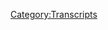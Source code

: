 {{DEFAULTSORT:
    #_TRANSCRIPT_0578:A Little Side Track
}}{{Transcript
    | title         = [[578: A Little Side Track]]
    | caption       = [https://knowledgefight.libsyn.com/578-a-little-side-track Listen to this episode on Libsyn]
    | episodeNumber = [[578: A Little Side Track|578]]
    | length        = 00:47:14
}}

{{MessageBox
    | header     = Warning: Bot Generated Content
    | text       = This transcript was automatically generated by transcription software and likely contains many mistakes and misattributions. Please check the audio for definitive quotes, attribution, and context.
    | image      = N3yvass4myg91.webp
    | imagewidth = 50px
    | id         = warning
}}

{{TranscriptBlock
    | name      = Unknown Speaker
    | timestamp = 00:00:00.000
    | text      = N-N-N-N-N-N-N-Knowledge Fight
}}

{{TranscriptBlock
    | name      = Unknown Speaker
    | timestamp = 00:00:12.960
    | text      = Dan and Jordan, I am sweating.
}}

{{TranscriptBlock
    | name      = Unknown Speaker
    | timestamp = 00:00:19.600
    | text      = Knowledgefight.com, it's time to pray.
}}

{{TranscriptBlock
    | name      = Unknown Speaker
    | timestamp = 00:00:21.399
    | text      = I have great respect for knowledgefight.
}}

{{TranscriptBlock
    | name      = Unknown Speaker
    | timestamp = 00:00:23.920
    | text      = Knowledgefight.
}}

{{TranscriptBlock
    | name      = Unknown Speaker
    | timestamp = 00:00:24.920
    | text      = I'm sick of them posing as if they're the good guys saying we are the bad guys.
}}

{{TranscriptBlock
    | name      = Unknown Speaker
    | timestamp = 00:00:29.359
    | text      = Knowledgefight.
}}

{{TranscriptBlock
    | name      = Unknown Speaker
    | timestamp = 00:00:30.359
    | text      = Dan and Jordan, Knowledgefight.
}}

{{TranscriptBlock
    | name      = Unknown Speaker
    | timestamp = 00:00:32.399
    | text      = Louder, Liver, Liver, I need money.
}}

{{TranscriptBlock
    | name      = Unknown Speaker
    | timestamp = 00:00:36.039
    | text      = Andy and Kansas, Andy and Kansas.
}}

{{TranscriptBlock
    | name      = Unknown Speaker
    | timestamp = 00:00:41.840
    | text      = Stop it!
}}

{{TranscriptBlock
    | name      = Unknown Speaker
    | timestamp = 00:00:43.320
    | text      = Andy and Kansas, Andy and Kansas, Andy and t-
}}

{{TranscriptBlock
    | name      = Unknown Speaker
    | timestamp = 00:00:46.039
    | text      = It's time to pray.
}}

{{TranscriptBlock
    | name      = Unknown Speaker
    | timestamp = 00:00:47.159
    | text      = Andy and Kansas, you're on the air, thanks for holding us.
}}

{{TranscriptBlock
    | name      = Unknown Speaker
    | timestamp = 00:00:49.960
    | text      = Hello Alex, I'm a fifth-party fan, I'm a huge fan.
}}

{{TranscriptBlock
    | name      = Unknown Speaker
    | timestamp = 00:00:54.320
    | text      = I love your room.
}}

{{TranscriptBlock
    | name      = Unknown Speaker
    | timestamp = 00:00:55.719
    | text      = Knowledgefight.
}}

{{TranscriptBlock
    | name      = Unknown Speaker
    | timestamp = 00:00:56.719
    | text      = N-N-N-N-Knowledgefight.com.
}}

{{TranscriptBlock
    | name      = Unknown Speaker
    | timestamp = 00:00:57.719
    | text      = I love you.
}}

{{TranscriptBlock
    | name      = Unknown Speaker
    | timestamp = 00:00:58.759
    | text      = Hey everybody welcome back knowledge right? I'm damn
}}

{{TranscriptBlock
    | name      = Unknown Speaker
    | timestamp = 00:01:01.159
    | text      = I'm sure a couple dudes like sit around drink novelty beverages and talk a little oop talk about Celine's altar and also
}}

{{TranscriptBlock
    | name      = Unknown Speaker
    | timestamp = 00:01:08.040
    | text      = Thrown off I know these during I know I saw it. I saw it. It was all my fault. Yeah
}}

{{TranscriptBlock
    | name      = Unknown Speaker
    | timestamp = 00:01:12.760
    | text      = I was there in the beginning. I was like this is a one-of-a-kind
}}

{{TranscriptBlock
    | name      = Unknown Speaker
    | timestamp = 00:01:15.159
    | text      = song it's
}}

{{TranscriptBlock
    | name      = Unknown Speaker
    | timestamp = 00:01:18.799
    | text      = Yeah, that's that's gonna be a remix throughout the show I imagined and as you recall I love a chew
}}

{{TranscriptBlock
    | name      = Unknown Speaker
    | timestamp = 00:01:24.159
    | text      = But don't don't do it again don't find that magic one more time
}}

{{TranscriptBlock
    | name      = Unknown Speaker
    | timestamp = 00:01:27.920
    | text      = That's not happening always go back to that well
}}

{{TranscriptBlock
    | name      = Unknown Speaker
    | timestamp = 00:01:30.640
    | text      = Well, Dan. I have a quick question sure
}}

{{TranscriptBlock
    | name      = Unknown Speaker
    | timestamp = 00:01:33.359
    | text      = What's your bright spot today? My bright spot today is an email that I got
}}

{{TranscriptBlock
    | name      = Unknown Speaker
    | timestamp = 00:01:37.719
    | text      = from the
}}

{{TranscriptBlock
    | name      = Unknown Speaker
    | timestamp = 00:01:39.620
    | text      = Wwef gifts not the wrestling the world wildlife right right it turns out listener
}}

{{TranscriptBlock
    | name      = Unknown Speaker
    | timestamp = 00:01:45.739
    | text      = Saws, maybe sues sues saws so Z okay
}}

{{TranscriptBlock
    | name      = Unknown Speaker
    | timestamp = 00:01:50.420
    | text      = Suzy in honor of the the altar of Celine
}}

{{TranscriptBlock
    | name      = Unknown Speaker
    | timestamp = 00:01:54.599
    | text      = And inspired by the elephant that was adopted. Yes. Yes. Celine's child elephant
}}

{{TranscriptBlock
    | name      = Unknown Speaker
    | timestamp = 00:02:01.879
    | text      = has gotten
}}

{{TranscriptBlock
    | name      = Unknown Speaker
    | timestamp = 00:02:03.319
    | text      = an adopted quokka
}}

{{TranscriptBlock
    | name      = Unknown Speaker
    | timestamp = 00:02:08.120
    | text      = I'm liking this. Yes more birthdays now we do
}}

{{TranscriptBlock
    | name      = Unknown Speaker
    | timestamp = 00:02:13.080
    | text      = Animals that we have somehow inexplicably adopted
}}

{{TranscriptBlock
    | name      = Unknown Speaker
    | timestamp = 00:02:16.840
    | text      = Into the cult of Celine so saws sent a message. I feel like the elephant needed a sibling. It's pronounced quokka by the way
}}

{{TranscriptBlock
    | name      = Unknown Speaker
    | timestamp = 00:02:23.159
    | text      = That's okay. Thank you. Thank you so much. That's so sweet. That's so cool
}}

{{TranscriptBlock
    | name      = Unknown Speaker
    | timestamp = 00:02:26.199
    | text      = I really appreciate it and Celine is happy to have an expanding family. Yeah, absolutely
}}

{{TranscriptBlock
    | name      = Unknown Speaker
    | timestamp = 00:02:31.039
    | text      = I think that's uh, that's just exciting and really cool. Yeah, it's really cool. What's your bright spot?
}}

{{TranscriptBlock
    | name      = Unknown Speaker
    | timestamp = 00:02:35.879
    | text      = My bright spot is Vince Staples has a new album out there. Yeah
}}

{{TranscriptBlock
    | name      = Unknown Speaker
    | timestamp = 00:02:40.800
    | text      = Spectacular that's what I've heard really really good
}}

{{TranscriptBlock
    | name      = Unknown Speaker
    | timestamp = 00:02:43.800
    | text      = He's on a streak of like four straight albums that have been
}}

{{TranscriptBlock
    | name      = Unknown Speaker
    | timestamp = 00:02:47.960
    | text      = Spectacular like you can go back to Big Fish Theory and that's still fucking great
}}

{{TranscriptBlock
    | name      = Unknown Speaker
    | timestamp = 00:02:51.479
    | text      = So it's uh, it's really really good. Nice. Really good
}}

{{TranscriptBlock
    | name      = Unknown Speaker
    | timestamp = 00:02:55.360
    | text      = I like to check it out because this is the at least second time someone has recommended it. Okay good recently
}}

{{TranscriptBlock
    | name      = Unknown Speaker
    | timestamp = 00:03:00.719
    | text      = So, you know, that's kind of where it's gonna be like, alright fine. Hey, I apparently need to be conversant in this
}}

{{TranscriptBlock
    | name      = Unknown Speaker
    | timestamp = 00:03:06.500
    | text      = You need a Jordan and a plus one at yes, you can't just have a me
}}

{{TranscriptBlock
    | name      = Unknown Speaker
    | timestamp = 00:03:10.319
    | text      = Yeah, I got you
}}

{{TranscriptBlock
    | name      = Unknown Speaker
    | timestamp = 00:03:11.520
    | text      = So Jordan today we have an episode to go over and I'm gonna give a little bit of a warning up top
}}

{{TranscriptBlock
    | name      = Unknown Speaker
    | timestamp = 00:03:16.860
    | text      = I guess I already told you this recording just because you need to emotionally prepare
}}

{{TranscriptBlock
    | name      = Unknown Speaker
    | timestamp = 00:03:22.879
    | text      = This is going to be an episode that is about a video that Nick Fuentes posted on
}}

{{TranscriptBlock
    | name      = Unknown Speaker
    | timestamp = 00:03:27.919
    | text      = Alex's website band video. Yes
}}

{{TranscriptBlock
    | name      = Unknown Speaker
    | timestamp = 00:03:29.879
    | text      = I totally understand that there are some people who hate the sound of his voice and can't handle it and I fully respect
}}

{{TranscriptBlock
    | name      = Unknown Speaker
    | timestamp = 00:03:36.280
    | text      = That if you are that sort of prison, I promise we're not gonna become a Nick Fuentes podcast. Nope
}}

{{TranscriptBlock
    | name      = Unknown Speaker
    | timestamp = 00:03:41.800
    | text      = But if you would like to skip this we will be doing an episode on Wednesday
}}

{{TranscriptBlock
    | name      = Unknown Speaker
    | timestamp = 00:03:47.439
    | text      = Yeah of normal content, but I felt like there was something here that merited talking about
}}

{{TranscriptBlock
    | name      = Unknown Speaker
    | timestamp = 00:03:52.680
    | text      = Okay
}}

{{TranscriptBlock
    | name      = Unknown Speaker
    | timestamp = 00:03:53.000
    | text      = And so I wanted to to play this and have a conversation about it and I apologize in advance
}}

{{TranscriptBlock
    | name      = Unknown Speaker
    | timestamp = 00:04:00.080
    | text      = Hey, if you don't want to listen to Nick Fuentes voice, you are not alone. No, we are doing this professionally
}}

{{TranscriptBlock
    | name      = Unknown Speaker
    | timestamp = 00:04:07.120
    | text      = So before we get to that a bit of a pretty unpleasant business
}}

{{TranscriptBlock
    | name      = Unknown Speaker
    | timestamp = 00:04:12.719
    | text      = Let's take a little moment to say thank you to some new wongs. That's a great idea
}}

{{TranscriptBlock
    | name      = Unknown Speaker
    | timestamp = 00:04:16.439
    | text      = So first Jordan's laugh is wholesome and I have a lazy eye too, but I'm a hot chick. Thank you so much
}}

{{TranscriptBlock
    | name      = Unknown Speaker
    | timestamp = 00:04:21.579
    | text      = You're now policy work
}}

{{TranscriptBlock
    | name      = Unknown Speaker
    | timestamp = 00:04:23.199
    | text      = I'm a policy wonk
}}

{{TranscriptBlock
    | name      = Unknown Speaker
    | timestamp = 00:04:25.279
    | text      = Thank you very much. I appreciate that. I appreciate that one. That was good next one for Colin never will thank you so much
}}

{{TranscriptBlock
    | name      = Unknown Speaker
    | timestamp = 00:04:32.120
    | text      = You're now policy walk. I'm a policy wonk. Thank you very much next Harry from Virginia
}}

{{TranscriptBlock
    | name      = Unknown Speaker
    | timestamp = 00:04:36.920
    | text      = Thank you so much. You're now a policy wonk. I'm a policy wonk. Thanks Harry from Virginia
}}

{{TranscriptBlock
    | name      = Unknown Speaker
    | timestamp = 00:04:40.920
    | text      = Thank you and a happy anniversary to Uzi and Nathan rhymes with Satan and also a big what's up to big a and Eugene
}}

{{TranscriptBlock
    | name      = Unknown Speaker
    | timestamp = 00:04:48.040
    | text      = You're now policy wonk. I'm a policy. Thank you very much to all of that
}}

{{TranscriptBlock
    | name      = Unknown Speaker
    | timestamp = 00:04:52.240
    | text      = Thanks, and finally this this one was I wasn't sure
}}

{{TranscriptBlock
    | name      = Unknown Speaker
    | timestamp = 00:04:56.959
    | text      = This is another person who thought I couldn't pronounce their name
}}

{{TranscriptBlock
    | name      = Unknown Speaker
    | timestamp = 00:05:00.240
    | text      = And so I'll spell out the first name. Okay, VA y la okay, Vela
}}

{{TranscriptBlock
    | name      = Unknown Speaker
    | timestamp = 00:05:06.100
    | text      = I I mean Vela Vela I could go I can't be Vela because it's too obvious
}}

{{TranscriptBlock
    | name      = Unknown Speaker
    | timestamp = 00:05:11.660
    | text      = Well, if it's Vela and she says you can't pronounce her his purse their name then Vela
}}

{{TranscriptBlock
    | name      = Unknown Speaker
    | timestamp = 00:05:19.100
    | text      = Yeah
}}

{{TranscriptBlock
    | name      = Unknown Speaker
    | timestamp = 00:05:21.259
    | text      = Viola you're now policy. I'm a policy wonk. Oh
}}

{{TranscriptBlock
    | name      = Unknown Speaker
    | timestamp = 00:05:25.139
    | text      = Okay. Thank you very much. Thank you. So Jordan today this episode
}}

{{TranscriptBlock
    | name      = Unknown Speaker
    | timestamp = 00:05:28.500
    | text      = I was a little bit uninspired by some of the stuff that was going on on Alex's
}}

{{TranscriptBlock
    | name      = Unknown Speaker
    | timestamp = 00:05:33.019
    | text      = World and so she was poking around the website and on Nick Fuentes his page
}}

{{TranscriptBlock
    | name      = Unknown Speaker
    | timestamp = 00:05:38.220
    | text      = he had posted a new video and the title of this video is
}}

{{TranscriptBlock
    | name      = Unknown Speaker
    | timestamp = 00:05:42.620
    | text      = Nick Fuentes on why we must preserve America's majority white demographics
}}

{{TranscriptBlock
    | name      = Unknown Speaker
    | timestamp = 00:05:48.779
    | text      = well is
}}

{{TranscriptBlock
    | name      = Unknown Speaker
    | timestamp = 00:05:50.939
    | text      = Extreme that title is racist
}}

{{TranscriptBlock
    | name      = Unknown Speaker
    | timestamp = 00:05:54.740
    | text      = So if your titles racist, I imagine the thesis is far worse. It's a shocking blunt
}}

{{TranscriptBlock
    | name      = Unknown Speaker
    | timestamp = 00:06:01.300
    | text      = a
}}

{{TranscriptBlock
    | name      = Unknown Speaker
    | timestamp = 00:06:02.579
    | text      = Racist clickbait some might say some might say and I found this to be bizarre
}}

{{TranscriptBlock
    | name      = Unknown Speaker
    | timestamp = 00:06:09.100
    | text      = I think that one of the things that I find the most interesting
}}

{{TranscriptBlock
    | name      = Unknown Speaker
    | timestamp = 00:06:12.740
    | text      = When I look at info war stuff and one of the things that keeps me a little bit engaged is when things change
}}

{{TranscriptBlock
    | name      = Unknown Speaker
    | timestamp = 00:06:20.100
    | text      = I've always been kind of interested in how things can change because on some level they shouldn't
}}

{{TranscriptBlock
    | name      = Unknown Speaker
    | timestamp = 00:06:26.579
    | text      = It yours shouldn't change. Sure. It should never fighting the devil say and it's been a decades-long
}}

{{TranscriptBlock
    | name      = Unknown Speaker
    | timestamp = 00:06:34.379
    | text      = Conspiracy among all these people that Alex understands fully right things shouldn't change that much. No, it's it's all part of the plan
}}

{{TranscriptBlock
    | name      = Unknown Speaker
    | timestamp = 00:06:41.060
    | text      = So when we jump from Trump is a con man who's mobbed up and all this, too
}}

{{TranscriptBlock
    | name      = Unknown Speaker
    | timestamp = 00:06:45.500
    | text      = He's the greatest person in the world. He's gonna save the country, right?
}}

{{TranscriptBlock
    | name      = Unknown Speaker
    | timestamp = 00:06:48.339
    | text      = That's interesting to me that that sort of shift always is something that that sticks out and I
}}

{{TranscriptBlock
    | name      = Unknown Speaker
    | timestamp = 00:06:54.660
    | text      = Kind of feel like we might be
}}

{{TranscriptBlock
    | name      = Unknown Speaker
    | timestamp = 00:06:57.779
    | text      = Kind of in the middle of a change of the next the next big
}}

{{TranscriptBlock
    | name      = Unknown Speaker
    | timestamp = 00:07:02.019
    | text      = I'm a little bit worried because of a title for a video like that Wow
}}

{{TranscriptBlock
    | name      = Unknown Speaker
    | timestamp = 00:07:07.660
    | text      = I mean because there's just no way to
}}

{{TranscriptBlock
    | name      = Unknown Speaker
    | timestamp = 00:07:10.860
    | text      = Interpret it as an anything other than white people should be in charge because they're better
}}

{{TranscriptBlock
    | name      = Unknown Speaker
    | timestamp = 00:07:15.699
    | text      = They're better in charge than other non white people that might be part of what his argument
}}

{{TranscriptBlock
    | name      = Unknown Speaker
    | timestamp = 00:07:21.699
    | text      = The only argument you can make which is already silly and racist
}}

{{TranscriptBlock
    | name      = Unknown Speaker
    | timestamp = 00:07:25.139
    | text      = So we we're gonna go over this 10-minute video that Nick posted and it's a it's a clip out of his speech
}}

{{TranscriptBlock
    | name      = Unknown Speaker
    | timestamp = 00:07:32.459
    | text      = That he gave at his political action committee or conference or whatever
}}

{{TranscriptBlock
    | name      = Unknown Speaker
    | timestamp = 00:07:36.620
    | text      = And I believe the title of it or at least something that's on the the the logo is America
}}

{{TranscriptBlock
    | name      = Unknown Speaker
    | timestamp = 00:07:42.420
    | text      = Uncancelled well part of the reason is because you know
}}

{{TranscriptBlock
    | name      = Unknown Speaker
    | timestamp = 00:07:45.720
    | text      = That's sort of the theme of CPAC sure and it's sort of throwing it in their face that he's not allowed. It's
}}

{{TranscriptBlock
    | name      = Unknown Speaker
    | timestamp = 00:07:50.540
    | text      = Sure canceled everywhere. Right, right
}}

{{TranscriptBlock
    | name      = Unknown Speaker
    | timestamp = 00:07:52.939
    | text      = all right, and I think that that framing is also going to be a bit of an issue for Alex, but
}}

{{TranscriptBlock
    | name      = Unknown Speaker
    | timestamp = 00:08:00.060
    | text      = Hope boy, here we go. Oh boy. All right. Let's go to the white nationalist happy hour as everybody is getting ready to sit down
}}

{{TranscriptBlock
    | name      = Unknown Speaker
    | timestamp = 00:08:09.139
    | text      = Now they also say that I'm a white nationalist. Have you heard that one? That's a tough one. I stridently denied that one
}}

{{TranscriptBlock
    | name      = Unknown Speaker
    | timestamp = 00:08:15.939
    | text      = That one's been tough because they call you white nationalist they can ban you from everything
}}

{{TranscriptBlock
    | name      = Unknown Speaker
    | timestamp = 00:08:22.019
    | text      = That's right
}}

{{TranscriptBlock
    | name      = Unknown Speaker
    | timestamp = 00:08:24.019
    | text      = Look at you. We have a lot of them. We have a lot of them. We have another one over there. We've got one over there. That's right. I think I saw one over there. That's right. Thank you for being here.
}}

{{TranscriptBlock
    | name      = Unknown Speaker
    | timestamp = 00:08:54.940
    | text      = Run
}}

{{TranscriptBlock
    | name      = Unknown Speaker
    | timestamp = 00:09:01.100
    | text      = You can see kind of knows how to work a racist room a little bit
}}

{{TranscriptBlock
    | name      = Unknown Speaker
    | timestamp = 00:09:09.659
    | text      = Yeah, that was a little bit of a
}}

{{TranscriptBlock
    | name      = Unknown Speaker
    | timestamp = 00:09:12.379
    | text      = moment, but
}}

{{TranscriptBlock
    | name      = Unknown Speaker
    | timestamp = 00:09:14.019
    | text      = One of the things that I want to make clear is that like I could have probably found this entire speech and we could have gone
}}

{{TranscriptBlock
    | name      = Unknown Speaker
    | timestamp = 00:09:19.940
    | text      = Over it sure, but I don't think that that's really why I'm talking about this. Okay, I'm talking about this because it's on Alex's site
}}

{{TranscriptBlock
    | name      = Unknown Speaker
    | timestamp = 00:09:26.740
    | text      = Right, we you know, like we aren't a strictly info wars
}}

{{TranscriptBlock
    | name      = Unknown Speaker
    | timestamp = 00:09:31.340
    | text      = Podcast show like we've talked about project Camelot Jeff Baker
}}

{{TranscriptBlock
    | name      = Unknown Speaker
    | timestamp = 00:09:34.580
    | text      = There's other things Nick Fuentes in and of himself is not somebody that I necessarily want to fully
}}

{{TranscriptBlock
    | name      = Unknown Speaker
    | timestamp = 00:09:41.539
    | text      = Devote too much time to yeah. However, he has entered Alex's fear in a way that
}}

{{TranscriptBlock
    | name      = Unknown Speaker
    | timestamp = 00:09:47.539
    | text      = It becomes very relevant true to what we're talking about
}}

{{TranscriptBlock
    | name      = Unknown Speaker
    | timestamp = 00:09:50.740
    | text      = Yeah, and so there's probably far more horrible things throughout this entire speech
}}

{{TranscriptBlock
    | name      = Unknown Speaker
    | timestamp = 00:09:55.299
    | text      = Yeah, but this is what is posted and tacitly approved right by Alex Jones and info wars, right?
}}

{{TranscriptBlock
    | name      = Unknown Speaker
    | timestamp = 00:10:01.740
    | text      = It provides a context for Alex that cannot also, you know
}}

{{TranscriptBlock
    | name      = Unknown Speaker
    | timestamp = 00:10:05.379
    | text      = Like Alex can know cannot go anywhere cannot go on Joe Rogan and be like, I don't know why they call me a white nationalist
}}

{{TranscriptBlock
    | name      = Unknown Speaker
    | timestamp = 00:10:12.220
    | text      = This is why this is on your site in
}}

{{TranscriptBlock
    | name      = Unknown Speaker
    | timestamp = 00:10:14.500
    | text      = Incontrovertible you are a white nationalist it
}}

{{TranscriptBlock
    | name      = Unknown Speaker
    | timestamp = 00:10:17.740
    | text      = Yeah, it's it's well, maybe not because Nick has an interesting definition. Okay, here we go
}}

{{TranscriptBlock
    | name      = Unknown Speaker
    | timestamp = 00:10:23.100
    | text      = The reason they call me a white nationalist is quite simple because I am against the transformation of America's
}}

{{TranscriptBlock
    | name      = Unknown Speaker
    | timestamp = 00:10:30.740
    | text      = Demographics, that's the key word is demographics. I want a white nation
}}

{{TranscriptBlock
    | name      = Unknown Speaker
    | timestamp = 00:10:35.620
    | text      = Well, they say it's somebody that believes in a white ethnic state that it's all white people in America
}}

{{TranscriptBlock
    | name      = Unknown Speaker
    | timestamp = 00:10:40.940
    | text      = And no non-white people which is nothing that I have ever supported. I've never said anything like that
}}

{{TranscriptBlock
    | name      = Unknown Speaker
    | timestamp = 00:10:47.299
    | text      = You know, we're just because that's not really how the world works. You know, we have a largely multiracial country
}}

{{TranscriptBlock
    | name      = Unknown Speaker
    | timestamp = 00:10:53.700
    | text      = These trends are virtually unstoppable
}}

{{TranscriptBlock
    | name      = Unknown Speaker
    | timestamp = 00:10:55.899
    | text      = And so as a practical matter we as a nation are gonna have to figure out how to navigate the turbulent waters ahead
}}

{{TranscriptBlock
    | name      = Unknown Speaker
    | timestamp = 00:11:03.700
    | text      = Living in a very big and diverse empire. I wish it wasn't that way, but that's the way that it is
}}

{{TranscriptBlock
    | name      = Unknown Speaker
    | timestamp = 00:11:08.940
    | text      = So the first important point I want to note here is that Nick is very clearly saying that he wishes the United States wasn't a
}}

{{TranscriptBlock
    | name      = Unknown Speaker
    | timestamp = 00:11:14.639
    | text      = Diverse country, but he doesn't advocate for a whites only country because it's an impractical goal exactly
}}

{{TranscriptBlock
    | name      = Unknown Speaker
    | timestamp = 00:11:19.940
    | text      = It's a logistics issue not an ideological one. Listen, you can't shoot for the stars every time man
}}

{{TranscriptBlock
    | name      = Unknown Speaker
    | timestamp = 00:11:25.179
    | text      = You know if it weren't an impractical thing to pursue it stands to reason that based on his preferences
}}

{{TranscriptBlock
    | name      = Unknown Speaker
    | timestamp = 00:11:29.840
    | text      = Nick would want to eliminate that diversity that he doesn't seem to enjoy in our society
}}

{{TranscriptBlock
    | name      = Unknown Speaker
    | timestamp = 00:11:34.559
    | text      = The other important thing to note here is that Nick is creating a false definition of white nationalism in order to pretend that the label
}}

{{TranscriptBlock
    | name      = Unknown Speaker
    | timestamp = 00:11:40.639
    | text      = Doesn't fit him one doesn't need to advocate for a country with no non-white people in it to advocate for white nationalism
}}

{{TranscriptBlock
    | name      = Unknown Speaker
    | timestamp = 00:11:46.879
    | text      = There are some among Nick's crowd who probably do wish to see a whites only country
}}

{{TranscriptBlock
    | name      = Unknown Speaker
    | timestamp = 00:11:50.799
    | text      = But the definition of white nationalism is a bit broader than that
}}

{{TranscriptBlock
    | name      = Unknown Speaker
    | timestamp = 00:11:53.799
    | text      = one of the trademark beliefs is that defines a person's belief as being white nationalist is the belief that white people need to retain an
}}

{{TranscriptBlock
    | name      = Unknown Speaker
    | timestamp = 00:12:00.679
    | text      = Absolute grip on power in this country particularly by retaining a firm majority in terms of population
}}

{{TranscriptBlock
    | name      = Unknown Speaker
    | timestamp = 00:12:07.279
    | text      = Nick's created a false version of the definition in order to avoid the baggage that's associated with it and pretend that everyone's calling him
}}

{{TranscriptBlock
    | name      = Unknown Speaker
    | timestamp = 00:12:13.139
    | text      = Names that don't apply but this is really just an elementary rhetorical trick. Yeah, it's it's nonsense
}}

{{TranscriptBlock
    | name      = Unknown Speaker
    | timestamp = 00:12:19.120
    | text      = Yeah
}}

{{TranscriptBlock
    | name      = Unknown Speaker
    | timestamp = 00:12:19.559
    | text      = well
}}

{{TranscriptBlock
    | name      = Unknown Speaker
    | timestamp = 00:12:19.919
    | text      = I mean the thing that is undercutting everything he's saying is the idea that we need to stop these trends and then saying they're
}}

{{TranscriptBlock
    | name      = Unknown Speaker
    | timestamp = 00:12:26.480
    | text      = virtually unstoppable
}}

{{TranscriptBlock
    | name      = Unknown Speaker
    | timestamp = 00:12:27.879
    | text      = Which okay, so if the birth rate and such are virtually unstoppable
}}

{{TranscriptBlock
    | name      = Unknown Speaker
    | timestamp = 00:12:33.000
    | text      = How do you expect to change the trends and it would obviously be getting rid of people by deportation or whatever?
}}

{{TranscriptBlock
    | name      = Unknown Speaker
    | timestamp = 00:12:41.120
    | text      = You know obviously violence for them is on the table, but you know, it's inherently violent exactly
}}

{{TranscriptBlock
    | name      = Unknown Speaker
    | timestamp = 00:12:45.679
    | text      = It's inherently violent as a as something to advocate for because like what if you know people don't want to leave
}}

{{TranscriptBlock
    | name      = Unknown Speaker
    | timestamp = 00:12:51.919
    | text      = Oh, well, I mean, this is a majority white country. I don't understand why they wouldn't want to leave Dan
}}

{{TranscriptBlock
    | name      = Unknown Speaker
    | timestamp = 00:12:58.039
    | text      = I hate these people. Yep. Yep. So Nick gets into a little bit of a history lesson. That is not fully cooked
}}

{{TranscriptBlock
    | name      = Unknown Speaker
    | timestamp = 00:13:04.559
    | text      = We as a nation are gonna have to figure out how to navigate the turbulent waters ahead living in a very big and diverse empire
}}

{{TranscriptBlock
    | name      = Unknown Speaker
    | timestamp = 00:13:11.960
    | text      = I wish it wasn't that way, but that's the way that it is
}}

{{TranscriptBlock
    | name      = Unknown Speaker
    | timestamp = 00:13:14.759
    | text      = So I've never advocated for anything like cleansing or genocide or things like that
}}

{{TranscriptBlock
    | name      = Unknown Speaker
    | timestamp = 00:13:18.879
    | text      = But yet they call me that they call me that because I'm opposed to the transformation of the country demographically and if you don't know
}}

{{TranscriptBlock
    | name      = Unknown Speaker
    | timestamp = 00:13:26.840
    | text      = America is going to be a majority
}}

{{TranscriptBlock
    | name      = Unknown Speaker
    | timestamp = 00:13:29.080
    | text      = minority country within our lifetimes
}}

{{TranscriptBlock
    | name      = Unknown Speaker
    | timestamp = 00:13:31.759
    | text      = probably within 20 to 25 years
}}

{{TranscriptBlock
    | name      = Unknown Speaker
    | timestamp = 00:13:34.840
    | text      = And what that means is that the white population will be less than 50% of the population
}}

{{TranscriptBlock
    | name      = Unknown Speaker
    | timestamp = 00:13:40.600
    | text      = Which is pretty incredible when you think about it and not incredible in a good way
}}

{{TranscriptBlock
    | name      = Unknown Speaker
    | timestamp = 00:13:44.559
    | text      = And what the way that this is such a traumatic massive transformation in such a short period of time
}}

{{TranscriptBlock
    | name      = Unknown Speaker
    | timestamp = 00:13:51.320
    | text      = It was just recently I think as a 1970s when the demographics of America was
}}

{{TranscriptBlock
    | name      = Unknown Speaker
    | timestamp = 00:13:57.039
    | text      = 90% white and 10% non-white and that's how it was since the beginning not of the country but of the colonies
}}

{{TranscriptBlock
    | name      = Unknown Speaker
    | timestamp = 00:14:04.600
    | text      = it's been roughly like that since the 17th century since the
}}

{{TranscriptBlock
    | name      = Unknown Speaker
    | timestamp = 00:14:08.759
    | text      = 1600s and in the order of just under half of a century half of the population is being replaced
}}

{{TranscriptBlock
    | name      = Unknown Speaker
    | timestamp = 00:14:17.240
    | text      = By non-white immigrants and their children Wow
}}

{{TranscriptBlock
    | name      = Unknown Speaker
    | timestamp = 00:14:21.039
    | text      = So in fairness the US population was 205 million in 1970 as opposed to over 320 million
}}

{{TranscriptBlock
    | name      = Unknown Speaker
    | timestamp = 00:14:27.279
    | text      = Yeah, a little bit different also, you know based on US census data. It feels like it's exaggerating a little bit
}}

{{TranscriptBlock
    | name      = Unknown Speaker
    | timestamp = 00:14:33.879
    | text      = You know if you go back to 1970 the census shows that the country was
}}

{{TranscriptBlock
    | name      = Unknown Speaker
    | timestamp = 00:14:38.919
    | text      = 87.5% white compared to in 2010 that sense is seventy two point four percent white
}}

{{TranscriptBlock
    | name      = Unknown Speaker
    | timestamp = 00:14:43.600
    | text      = Okay
}}

{{TranscriptBlock
    | name      = Unknown Speaker
    | timestamp = 00:14:44.559
    | text      = Additionally, I don't think it's super helpful to go back to some of that like old census data from like let's say
}}

{{TranscriptBlock
    | name      = Unknown Speaker
    | timestamp = 00:14:50.840
    | text      = I don't know prior to 1900 if he's saying it goes back to the colony days, you know
}}

{{TranscriptBlock
    | name      = Unknown Speaker
    | timestamp = 00:14:56.000
    | text      = The terminology and classification that was used to describe race is very different
}}

{{TranscriptBlock
    | name      = Unknown Speaker
    | timestamp = 00:15:00.460
    | text      = Then yeah, then it is today. Like for instance if you go back through some of the ways people are cataloged are slurs
}}

{{TranscriptBlock
    | name      = Unknown Speaker
    | timestamp = 00:15:11.100
    | text      = It's weird it's outrageous it's weird
}}

{{TranscriptBlock
    | name      = Unknown Speaker
    | timestamp = 00:15:13.340
    | text      = Also, Nick should be a little more careful because if you go back too far
}}

{{TranscriptBlock
    | name      = Unknown Speaker
    | timestamp = 00:15:16.580
    | text      = You might find numbers that constitute a problem for the argument
}}

{{TranscriptBlock
    | name      = Unknown Speaker
    | timestamp = 00:15:19.899
    | text      = For example, if you look at the 1790 census slaves made up 43 percent of the population of South Carolina
}}

{{TranscriptBlock
    | name      = Unknown Speaker
    | timestamp = 00:15:26.100
    | text      = South Carolina and almost 40 percent of the population of Virginia. Yeah, I was gonna say so like I don't know what he's
}}

{{TranscriptBlock
    | name      = Unknown Speaker
    | timestamp = 00:15:31.700
    | text      = I don't know what he's talking about. I I mean, I mean I do but yeah. Yeah
}}

{{TranscriptBlock
    | name      = Unknown Speaker
    | timestamp = 00:15:35.679
    | text      = I I suppose the very simple argument against that of course is
}}

{{TranscriptBlock
    | name      = Unknown Speaker
    | timestamp = 00:15:40.980
    | text      = You know the country that we the land was here before even the 17th century boy. That's interesting
}}

{{TranscriptBlock
    | name      = Unknown Speaker
    | timestamp = 00:15:48.059
    | text      = It was there was there before that and there were people quite a drastic demographic. There were people who were against that demographic shift
}}

{{TranscriptBlock
    | name      = Unknown Speaker
    | timestamp = 00:15:54.440
    | text      = I understand completely so
}}

{{TranscriptBlock
    | name      = Unknown Speaker
    | timestamp = 00:15:57.379
    | text      = Yeah, maybe he should shut the fuck up. Yeah, probably
}}

{{TranscriptBlock
    | name      = Unknown Speaker
    | timestamp = 00:16:00.220
    | text      = Yeah
}}

{{TranscriptBlock
    | name      = Unknown Speaker
    | timestamp = 00:16:00.820
    | text      = so he's concerned about this changing of population because
}}

{{TranscriptBlock
    | name      = Unknown Speaker
    | timestamp = 00:16:05.940
    | text      = The United States really only is the way it is for a particular reason. This isn't good
}}

{{TranscriptBlock
    | name      = Unknown Speaker
    | timestamp = 00:16:12.419
    | text      = Half of the population is being replaced by non-white immigrants and their children
}}

{{TranscriptBlock
    | name      = Unknown Speaker
    | timestamp = 00:16:18.720
    | text      = Now people hear that and they say well you have a problem with non-white people or something like that
}}

{{TranscriptBlock
    | name      = Unknown Speaker
    | timestamp = 00:16:23.980
    | text      = And I say well, you know not if they're over there
}}

{{TranscriptBlock
    | name      = Unknown Speaker
    | timestamp = 00:16:28.299
    | text      = That's a joke. Hey, that's a joke. No, they're here and we love them. No the problem
}}

{{TranscriptBlock
    | name      = Unknown Speaker
    | timestamp = 00:16:34.860
    | text      = The problem is this the problem is not them. The problem is that just like men and women are not interchangeable
}}

{{TranscriptBlock
    | name      = Unknown Speaker
    | timestamp = 00:16:43.100
    | text      = People from Europe and people from Latin America or Africa or China are not
}}

{{TranscriptBlock
    | name      = Unknown Speaker
    | timestamp = 00:16:48.059
    | text      = Interchangeable the way that the country is right now is a consequence of the kind of people that have lived here for centuries
}}

{{TranscriptBlock
    | name      = Unknown Speaker
    | timestamp = 00:16:55.980
    | text      = This country as we know it or at least as we knew it years ago was an expression of European people
}}

{{TranscriptBlock
    | name      = Unknown Speaker
    | timestamp = 00:17:02.700
    | text      = it was influenced by European civilization and it was a certain way because of how
}}

{{TranscriptBlock
    | name      = Unknown Speaker
    | timestamp = 00:17:08.740
    | text      = European people act it was a certain way because of how European people act
}}

{{TranscriptBlock
    | name      = Unknown Speaker
    | timestamp = 00:17:13.940
    | text      = Oh
}}

{{TranscriptBlock
    | name      = Unknown Speaker
    | timestamp = 00:17:16.180
    | text      = The the ability to understand American history is just lost just lost you know like
}}

{{TranscriptBlock
    | name      = Unknown Speaker
    | timestamp = 00:17:25.299
    | text      = No, no, just no just zero. No just zero
}}

{{TranscriptBlock
    | name      = Unknown Speaker
    | timestamp = 00:17:29.140
    | text      = No, do you know why you can get from one side of the country to the other Chinese people?
}}

{{TranscriptBlock
    | name      = Unknown Speaker
    | timestamp = 00:17:33.099
    | text      = That's part of the game. Like it's everywhere. Everybody is everywhere the point of the country
}}

{{TranscriptBlock
    | name      = Unknown Speaker
    | timestamp = 00:17:37.799
    | text      = is that everybody's from everywhere right and that is a big part of the the country's history and the contributions that have been made by
}}

{{TranscriptBlock
    | name      = Unknown Speaker
    | timestamp = 00:17:44.480
    | text      = People who have roots in other parts of the world have made America what it is
}}

{{TranscriptBlock
    | name      = Unknown Speaker
    | timestamp = 00:17:49.440
    | text      = Oh, there's so much of the frat the fabric of what we what we consider important and and culturally relevant
}}

{{TranscriptBlock
    | name      = Unknown Speaker
    | timestamp = 00:17:56.799
    | text      = that is not from
}}

{{TranscriptBlock
    | name      = Unknown Speaker
    | timestamp = 00:17:59.279
    | text      = I don't know even what
}}

{{TranscriptBlock
    | name      = Unknown Speaker
    | timestamp = 00:18:01.480
    | text      = Strict definition Nick will try to use exactly. Well, I mean go back to that go back to the fucking colonies
}}

{{TranscriptBlock
    | name      = Unknown Speaker
    | timestamp = 00:18:07.960
    | text      = Do you think that they thought that Irish people and Italian people acted the same European way of fucking course?
}}

{{TranscriptBlock
    | name      = Unknown Speaker
    | timestamp = 00:18:14.039
    | text      = Not probably probably not and I I think that that is a difficulty for this argument the the relative definition over time
}}

{{TranscriptBlock
    | name      = Unknown Speaker
    | timestamp = 00:18:21.440
    | text      = Yeah, at the time even just the the United States has existed. Yeah
}}

{{TranscriptBlock
    | name      = Unknown Speaker
    | timestamp = 00:18:26.559
    | text      = um, yeah, I I just I don't I don't like this because
}}

{{TranscriptBlock
    | name      = Unknown Speaker
    | timestamp = 00:18:31.680
    | text      = You know, he's saying that people aren't interchangeable because based on your roots where you come from you act different
}}

{{TranscriptBlock
    | name      = Unknown Speaker
    | timestamp = 00:18:39.039
    | text      = Right, right. Yes, your culture is not the same great. Sure great
}}

{{TranscriptBlock
    | name      = Unknown Speaker
    | timestamp = 00:18:44.480
    | text      = You know what? I really do hate that I can get Ethiopian food if I want it
}}

{{TranscriptBlock
    | name      = Unknown Speaker
    | timestamp = 00:18:48.839
    | text      = It's awful that I can't I don't have to fly to Ethiopia. Yeah
}}

{{TranscriptBlock
    | name      = Unknown Speaker
    | timestamp = 00:18:53.680
    | text      = So what the problem is like, you know for Nick that cultures don't assimilate that's the problem
}}

{{TranscriptBlock
    | name      = Unknown Speaker
    | timestamp = 00:18:59.119
    | text      = Which I don't I don't know what he means. Yeah
}}

{{TranscriptBlock
    | name      = Unknown Speaker
    | timestamp = 00:19:02.240
    | text      = People are very complicated. Okay, they're more complicated than other animals are more complicated than plants
}}

{{TranscriptBlock
    | name      = Unknown Speaker
    | timestamp = 00:19:08.920
    | text      = They're more complicated than technology
}}

{{TranscriptBlock
    | name      = Unknown Speaker
    | timestamp = 00:19:11.519
    | text      = And so there's very subtle differences subtle but significant differences between the groups
}}

{{TranscriptBlock
    | name      = Unknown Speaker
    | timestamp = 00:19:16.759
    | text      = you might think that somebody can come to this country and because they listen to
}}

{{TranscriptBlock
    | name      = Unknown Speaker
    | timestamp = 00:19:21.240
    | text      = Kanye West and they watch Netflix and they buy Nike shoes that they're assimilated
}}

{{TranscriptBlock
    | name      = Unknown Speaker
    | timestamp = 00:19:25.880
    | text      = But we see that that's really not the case because what do we find?
}}

{{TranscriptBlock
    | name      = Unknown Speaker
    | timestamp = 00:19:30.000
    | text      = We find that massive amounts of people come over here and do they create the same
}}

{{TranscriptBlock
    | name      = Unknown Speaker
    | timestamp = 00:19:34.880
    | text      = conditions in America that the Europeans created before them
}}

{{TranscriptBlock
    | name      = Unknown Speaker
    | timestamp = 00:19:40.839
    | text      = They don't and this is a matter of fact, I don't even know what he's expecting of
}}

{{TranscriptBlock
    | name      = Unknown Speaker
    | timestamp = 00:19:47.039
    | text      = Immigrants, okay. Okay. So I don't know how you gauge that when immigrants came here
}}

{{TranscriptBlock
    | name      = Unknown Speaker
    | timestamp = 00:19:54.480
    | text      = Uh-huh. Did they start their own country and take the land from other people now? That's interesting
}}

{{TranscriptBlock
    | name      = Unknown Speaker
    | timestamp = 00:20:01.119
    | text      = So then they didn't create the same credit conditions that the Europeans created here. Everybody knows that Wow
}}

{{TranscriptBlock
    | name      = Unknown Speaker
    | timestamp = 00:20:08.140
    | text      = Okay. Well, I don't think I don't think that's the argument Nick's trying to make
}}

{{TranscriptBlock
    | name      = Unknown Speaker
    | timestamp = 00:20:11.279
    | text      = I don't think so, but it does seem like that's the only one that makes sense from the words
}}

{{TranscriptBlock
    | name      = Unknown Speaker
    | timestamp = 00:20:14.799
    | text      = He said yeah, he seems to just have a problem with I guess the idea of
}}

{{TranscriptBlock
    | name      = Unknown Speaker
    | timestamp = 00:20:21.279
    | text      = Neighborhoods. Yeah, I guess he just doesn't like the idea that there are non-white neighborhoods
}}

{{TranscriptBlock
    | name      = Unknown Speaker
    | timestamp = 00:20:26.079
    | text      = Yeah, I mean but but this is so transparently bullshit. Just like that. This is clearly it
}}

{{TranscriptBlock
    | name      = Unknown Speaker
    | timestamp = 00:20:34.200
    | text      = Whatever that whatever the word is whatever word it is immigrants or whatever or or even white its expedience towards
}}

{{TranscriptBlock
    | name      = Unknown Speaker
    | timestamp = 00:20:41.819
    | text      = Incitement. Mm-hmm. Like that's all that matters to him
}}

{{TranscriptBlock
    | name      = Unknown Speaker
    | timestamp = 00:20:45.140
    | text      = If it was if we were in different times, he'd be like, it's the Irish if he were in different times
}}

{{TranscriptBlock
    | name      = Unknown Speaker
    | timestamp = 00:20:49.579
    | text      = He'd be like we we gotta hate
}}

{{TranscriptBlock
    | name      = Unknown Speaker
    | timestamp = 00:20:52.180
    | text      = The Mongols like it doesn't matter. All it is is a tool to get people on
}}

{{TranscriptBlock
    | name      = Unknown Speaker
    | timestamp = 00:20:58.539
    | text      = To act for him. He wants power out of this and I I'm terrified of it
}}

{{TranscriptBlock
    | name      = Unknown Speaker
    | timestamp = 00:21:03.420
    | text      = Yeah, so one of the things you should be terrified of is that he's from the same city as us
}}

{{TranscriptBlock
    | name      = Unknown Speaker
    | timestamp = 00:21:09.019
    | text      = Yeah, here's some thoughts about Chicago. Oh, I imagine so
}}

{{TranscriptBlock
    | name      = Unknown Speaker
    | timestamp = 00:21:12.059
    | text      = We find that massive amounts of people come over here and do they create the same conditions in America that the Europeans created before them?
}}

{{TranscriptBlock
    | name      = Unknown Speaker
    | timestamp = 00:21:22.539
    | text      = They don't and this is a matter of fact if you look at all these different communities I live in Chicago, for example
}}

{{TranscriptBlock
    | name      = Unknown Speaker
    | timestamp = 00:21:29.980
    | text      = Chicago is a third white. It's a third Hispanic and it's a third black when you drive through the Hispanic way roads
}}

{{TranscriptBlock
    | name      = Unknown Speaker
    | timestamp = 00:21:36.099
    | text      = Let's guess what it looks like
}}

{{TranscriptBlock
    | name      = Unknown Speaker
    | timestamp = 00:21:40.859
    | text      = Redlining it looks like an Hispanic neighborhood. It looks like Mexico
}}

{{TranscriptBlock
    | name      = Unknown Speaker
    | timestamp = 00:21:56.339
    | text      = That's an applause break and when I drive through the south side
}}

{{TranscriptBlock
    | name      = Unknown Speaker
    | timestamp = 00:22:00.019
    | text      = I wish I never do, but if I did it would look like Africa
}}

{{TranscriptBlock
    | name      = Unknown Speaker
    | timestamp = 00:22:05.380
    | text      = It would look like Somalia. It would look like Botswana. You should go there
}}

{{TranscriptBlock
    | name      = Unknown Speaker
    | timestamp = 00:22:10.460
    | text      = It's great. Yeah, maybe you should check out the south side, you dumbass
}}

{{TranscriptBlock
    | name      = Unknown Speaker
    | timestamp = 00:22:15.140
    | text      = Go see a White Sox game. God damn it. It's not hard
}}

{{TranscriptBlock
    | name      = Unknown Speaker
    | timestamp = 00:22:20.259
    | text      = White Sox Stadium is basically in the middle of Botswana
}}

{{TranscriptBlock
    | name      = Unknown Speaker
    | timestamp = 00:22:24.019
    | text      = Absolutely, you go down past 95th Street. Who knows what you see?
}}

{{TranscriptBlock
    | name      = Unknown Speaker
    | timestamp = 00:22:27.700
    | text      = Yeah, also, I'm pretty sure he lives in the suburbs. Yeah, of course he does. Of course he does
}}

{{TranscriptBlock
    | name      = Unknown Speaker
    | timestamp = 00:22:32.259
    | text      = But yeah
}}

{{TranscriptBlock
    | name      = Unknown Speaker
    | timestamp = 00:22:33.380
    | text      = I don't understand how this affects his life in any meaningful way other than
}}

{{TranscriptBlock
    | name      = Unknown Speaker
    | timestamp = 00:22:39.779
    | text      = He gets mad seeing people of other backgrounds, other communities
}}

{{TranscriptBlock
    | name      = Unknown Speaker
    | timestamp = 00:22:45.519
    | text      = living
}}

{{TranscriptBlock
    | name      = Unknown Speaker
    | timestamp = 00:22:47.140
    | text      = freely. Yeah, that takes me back to that joke that he said in the last clip or two clips ago or whatever where he's like
}}

{{TranscriptBlock
    | name      = Unknown Speaker
    | timestamp = 00:22:53.380
    | text      = I like them as long as they're over there and everybody laughs and he's like just joking and just joking and then he literally says
}}

{{TranscriptBlock
    | name      = Unknown Speaker
    | timestamp = 00:22:59.380
    | text      = You know the same thing but deadly serious. I don't go to the south side right and that there was no I'm joking
}}

{{TranscriptBlock
    | name      = Unknown Speaker
    | timestamp = 00:23:05.680
    | text      = They laughed the joke is that he does mean it. Yeah, he's deadly serious
}}

{{TranscriptBlock
    | name      = Unknown Speaker
    | timestamp = 00:23:10.019
    | text      = He does mean it but he also doesn't mean it because he's also not fine if these other people are over there
}}

{{TranscriptBlock
    | name      = Unknown Speaker
    | timestamp = 00:23:15.660
    | text      = Jesus, yeah. He never goes to the south side and that's still a problem for him
}}

{{TranscriptBlock
    | name      = Unknown Speaker
    | timestamp = 00:23:18.940
    | text      = Yeah, nobody's even bothering him!
}}

{{TranscriptBlock
    | name      = Unknown Speaker
    | timestamp = 00:23:20.940
    | text      = I
}}

{{TranscriptBlock
    | name      = Unknown Speaker
    | timestamp = 00:23:22.339
    | text      = Don't know man
}}

{{TranscriptBlock
    | name      = Unknown Speaker
    | timestamp = 00:23:23.140
    | text      = Yeah
}}

{{TranscriptBlock
    | name      = Unknown Speaker
    | timestamp = 00:23:23.539
    | text      = I don't even know how to set up these clips because it's just rolling through the interview or not the interview the
}}

{{TranscriptBlock
    | name      = Unknown Speaker
    | timestamp = 00:23:29.059
    | text      = speech as it were and I just I just find everything in it disgusting
}}

{{TranscriptBlock
    | name      = Unknown Speaker
    | timestamp = 00:23:34.019
    | text      = And you know what Detroit looks the same and Haiti looks the same and many cities across this country look the same
}}

{{TranscriptBlock
    | name      = Unknown Speaker
    | timestamp = 00:23:40.839
    | text      = And so tell me where the Democrats were in Africa to make that whole continent that way
}}

{{TranscriptBlock
    | name      = Unknown Speaker
    | timestamp = 00:23:46.559
    | text      = What tell me where the socialist policies were in Haiti and everywhere else in the world that made the conditions the exact same way
}}

{{TranscriptBlock
    | name      = Unknown Speaker
    | timestamp = 00:23:54.440
    | text      = The people come over here
}}

{{TranscriptBlock
    | name      = Unknown Speaker
    | timestamp = 00:23:56.480
    | text      = They pack up their country they take it across the border and they put it down right here
}}

{{TranscriptBlock
    | name      = Unknown Speaker
    | timestamp = 00:24:01.960
    | text      = Now that becomes a problem because this country happens to be my home. That's the problem
}}

{{TranscriptBlock
    | name      = Unknown Speaker
    | timestamp = 00:24:08.480
    | text      = So one of the things I think is important about that clip beyond just the like overt
}}

{{TranscriptBlock
    | name      = Unknown Speaker
    | timestamp = 00:24:16.519
    | text      = You know bigotry that runs throughout everything is that this is counter to the Infowars narrative
}}

{{TranscriptBlock
    | name      = Unknown Speaker
    | timestamp = 00:24:22.400
    | text      = yeah, this is counter to the larger conspiracy that Alex sells because
}}

{{TranscriptBlock
    | name      = Unknown Speaker
    | timestamp = 00:24:26.880
    | text      = He's saying what is it in these countries? Where are the Democrats in those countries where the socialist policies in these countries?
}}

{{TranscriptBlock
    | name      = Unknown Speaker
    | timestamp = 00:24:34.119
    | text      = No, it's intrinsic. These people come from other places. Yeah, and it's not the globalist
}}

{{TranscriptBlock
    | name      = Unknown Speaker
    | timestamp = 00:24:41.000
    | text      = No, it's within themselves. It's not even the devil. It's these people right? It's people
}}

{{TranscriptBlock
    | name      = Unknown Speaker
    | timestamp = 00:24:47.400
    | text      = It's the human spirit that I hate right?
}}

{{TranscriptBlock
    | name      = Unknown Speaker
    | timestamp = 00:24:49.839
    | text      = And I think I think that one of the things that's important to recognize is that this is not compatible
}}

{{TranscriptBlock
    | name      = Unknown Speaker
    | timestamp = 00:24:56.359
    | text      = Really with the the version of the world that Alex tries to sell to his audience
}}

{{TranscriptBlock
    | name      = Unknown Speaker
    | timestamp = 00:25:00.960
    | text      = Yeah, that conspiracy is undermined by Nick's rhetoric
}}

{{TranscriptBlock
    | name      = Unknown Speaker
    | timestamp = 00:25:05.599
    | text      = Yeah, true, and that seems to me to be
}}

{{TranscriptBlock
    | name      = Unknown Speaker
    | timestamp = 00:25:09.160
    | text      = Enough of a reason not to have him on your website
}}

{{TranscriptBlock
    | name      = Unknown Speaker
    | timestamp = 00:25:12.440
    | text      = Well, I mean if you're if you're fine with the other stuff that comes along with it
}}

{{TranscriptBlock
    | name      = Unknown Speaker
    | timestamp = 00:25:16.099
    | text      = I would think it's probably bad for business for you to be yelling about how it's the the
}}

{{TranscriptBlock
    | name      = Unknown Speaker
    | timestamp = 00:25:21.400
    | text      = Globalists and the left and China and all this and then have Nick Fuentes be like, no, it's not it's just race
}}

{{TranscriptBlock
    | name      = Unknown Speaker
    | timestamp = 00:25:27.160
    | text      = Yes, it's all just race. Hey Alex, no globalists skin color, my man
}}

{{TranscriptBlock
    | name      = Unknown Speaker
    | timestamp = 00:25:33.119
    | text      = That's it. The problem is that people look different. Yeah. Yeah, I
}}

{{TranscriptBlock
    | name      = Unknown Speaker
    | timestamp = 00:25:38.240
    | text      = Really? So so again now he's mad about people packing up their country and moving it to an America
}}

{{TranscriptBlock
    | name      = Unknown Speaker
    | timestamp = 00:25:45.440
    | text      = Yes
}}

{{TranscriptBlock
    | name      = Unknown Speaker
    | timestamp = 00:25:45.920
    | text      = He's against that at what point in time are we ever going to deal with America only being a short number of years old bad
}}

{{TranscriptBlock
    | name      = Unknown Speaker
    | timestamp = 00:25:52.799
    | text      = But never I'm gonna go with never that was like fine up until like
}}

{{TranscriptBlock
    | name      = Unknown Speaker
    | timestamp = 00:25:58.240
    | text      = 1779 sure. Well, that's fair. That's what that was the cutoff. That's fair fair enough
}}

{{TranscriptBlock
    | name      = Unknown Speaker
    | timestamp = 00:26:03.039
    | text      = So yeah, and now we enter the portion of this clip. That is just sort of fear tactic based
}}

{{TranscriptBlock
    | name      = Unknown Speaker
    | timestamp = 00:26:11.279
    | text      = You know when they say we're bringing people into America, it's very easy to lose sight of what they mean
}}

{{TranscriptBlock
    | name      = Unknown Speaker
    | timestamp = 00:26:16.759
    | text      = They're not bringing them into I don't know. Where else do you think they're coming?
}}

{{TranscriptBlock
    | name      = Unknown Speaker
    | timestamp = 00:26:21.180
    | text      = They're coming to your neighborhoods. They're coming to Jesus. They're sending their kids to your school
}}

{{TranscriptBlock
    | name      = Unknown Speaker
    | timestamp = 00:26:26.039
    | text      = They're going to your place of business
}}

{{TranscriptBlock
    | name      = Unknown Speaker
    | timestamp = 00:26:28.200
    | text      = They're coming to our home and there are people who are proponents of immigration who say things like well
}}

{{TranscriptBlock
    | name      = Unknown Speaker
    | timestamp = 00:26:34.119
    | text      = America's a big country. Look at all this land out in the West. Look at all the land in Nevada and Utah
}}

{{TranscriptBlock
    | name      = Unknown Speaker
    | timestamp = 00:26:40.400
    | text      = We drove through Utah that lands uninhabitable number one, but number two
}}

{{TranscriptBlock
    | name      = Unknown Speaker
    | timestamp = 00:26:44.759
    | text      = They're not sending them there when illegal immigrants pour across the southern border
}}

{{TranscriptBlock
    | name      = Unknown Speaker
    | timestamp = 00:26:49.880
    | text      = Where are they flying them to are they flying them to Nevada or they find them to Minnesota in Michigan and Wisconsin?
}}

{{TranscriptBlock
    | name      = Unknown Speaker
    | timestamp = 00:26:57.119
    | text      = And they're flying them to your neighborhoods and in all the major cities and everybody sees this
}}

{{TranscriptBlock
    | name      = Unknown Speaker
    | timestamp = 00:27:03.559
    | text      = So, I mean it can't get much clearer than the they and you dichotomy that's being portrayed. Yeah, and it's
}}

{{TranscriptBlock
    | name      = Unknown Speaker
    | timestamp = 00:27:11.599
    | text      = Gross just say they're coming for your white women. That's it. Just say that and you'll be done
}}

{{TranscriptBlock
    | name      = Unknown Speaker
    | timestamp = 00:27:16.799
    | text      = They don't need they don't need any more than that. They don't need rhetoric. They just need to hear that
}}

{{TranscriptBlock
    | name      = Unknown Speaker
    | timestamp = 00:27:20.880
    | text      = They're coming for the white women. I imagine that's it. I imagine some of that audience would even like be fine with that
}}

{{TranscriptBlock
    | name      = Unknown Speaker
    | timestamp = 00:27:25.680
    | text      = Yeah, no, totally that rhetoric. Yeah, absolutely
}}

{{TranscriptBlock
    | name      = Unknown Speaker
    | timestamp = 00:27:27.880
    | text      = It's like a classic
}}

{{TranscriptBlock
    | name      = Unknown Speaker
    | timestamp = 00:27:30.279
    | text      = Remember this song. Hey, there we go. There we go
}}

{{TranscriptBlock
    | name      = Unknown Speaker
    | timestamp = 00:27:33.160
    | text      = You know, a lot of people think that segregation ended but I think we could bring it back
}}

{{TranscriptBlock
    | name      = Unknown Speaker
    | timestamp = 00:27:38.480
    | text      = Yeah, we can't have these folks coming to your schools your neighborhood. Yeah. Yeah. Yeah
}}

{{TranscriptBlock
    | name      = Unknown Speaker
    | timestamp = 00:27:44.740
    | text      = Yeah, yeah, you know a lot of courageous children
}}

{{TranscriptBlock
    | name      = Unknown Speaker
    | timestamp = 00:27:48.859
    | text      = broke through fucking ranks of National Guard members
}}

{{TranscriptBlock
    | name      = Unknown Speaker
    | timestamp = 00:27:53.140
    | text      = Just to go to school and you're like they're sending them to our God. I hate these people. It's pretty bad. It's brutal
}}

{{TranscriptBlock
    | name      = Unknown Speaker
    | timestamp = 00:28:00.019
    | text      = It's from the past man. Yeah, so this is this is kind of where this next clip was where this really
}}

{{TranscriptBlock
    | name      = Unknown Speaker
    | timestamp = 00:28:06.900
    | text      = Elevated into like I cannot believe that Alex is allowing this on his platform
}}

{{TranscriptBlock
    | name      = Unknown Speaker
    | timestamp = 00:28:12.380
    | text      = now this becomes a problem because
}}

{{TranscriptBlock
    | name      = Unknown Speaker
    | timestamp = 00:28:15.220
    | text      = America is not just a place where we like to go to work and where we like to go to bars and drink on the
}}

{{TranscriptBlock
    | name      = Unknown Speaker
    | timestamp = 00:28:20.980
    | text      = weekends and things like that
}}

{{TranscriptBlock
    | name      = Unknown Speaker
    | timestamp = 00:28:23.460
    | text      = America is supposed to be a nation which is constituted of regions states
}}

{{TranscriptBlock
    | name      = Unknown Speaker
    | timestamp = 00:28:29.859
    | text      = communities and fundamentally of
}}

{{TranscriptBlock
    | name      = Unknown Speaker
    | timestamp = 00:28:32.420
    | text      = neighborhoods
}}

{{TranscriptBlock
    | name      = Unknown Speaker
    | timestamp = 00:28:33.559
    | text      = How are you supposed to have a real community in a real neighborhood if people don't even speak the same language on your block?
}}

{{TranscriptBlock
    | name      = Unknown Speaker
    | timestamp = 00:28:40.619
    | text      = How are you supposed to have a real community if people don't believe the same religion and I hate to say this
}}

{{TranscriptBlock
    | name      = Unknown Speaker
    | timestamp = 00:28:47.859
    | text      = But this is a fact of our nature
}}

{{TranscriptBlock
    | name      = Unknown Speaker
    | timestamp = 00:28:50.500
    | text      = Can you have a community if people don't look like each other?
}}

{{TranscriptBlock
    | name      = Unknown Speaker
    | timestamp = 00:28:59.819
    | text      = That is outrageous I I just don't even know I
}}

{{TranscriptBlock
    | name      = Unknown Speaker
    | timestamp = 00:29:05.460
    | text      = Your head is in your hand
}}

{{TranscriptBlock
    | name      = Unknown Speaker
    | timestamp = 00:29:07.460
    | text      = Very very much breathing through it
}}

{{TranscriptBlock
    | name      = Unknown Speaker
    | timestamp = 00:29:11.819
    | text      = Have a community if people look different wild just why you know what you can you can I've lived in so many of them
}}

{{TranscriptBlock
    | name      = Unknown Speaker
    | timestamp = 00:29:19.380
    | text      = No, they're way better than all of the all white ones I've ever lived in. It's insane
}}

{{TranscriptBlock
    | name      = Unknown Speaker
    | timestamp = 00:29:24.180
    | text      = I honestly don't even really know where this logic could be grounded
}}

{{TranscriptBlock
    | name      = Unknown Speaker
    | timestamp = 00:29:29.480
    | text      = Like cuz at what point dude looks like where where's the relevant difference in looks that you could have a community with somebody skin color?
}}

{{TranscriptBlock
    | name      = Unknown Speaker
    | timestamp = 00:29:37.440
    | text      = Facial hair choice. I think is it how much how much uniformity is required?
}}

{{TranscriptBlock
    | name      = Unknown Speaker
    | timestamp = 00:29:42.799
    | text      = Have a neighborhood where somebody across the street from you eats honey nut Cheerios when in your home
}}

{{TranscriptBlock
    | name      = Unknown Speaker
    | timestamp = 00:29:49.680
    | text      = You are eating plain Cheerios those boxes look different exactly. You can't have those in the same neighborhood. I need segregated Cheerios
}}

{{TranscriptBlock
    | name      = Unknown Speaker
    | timestamp = 00:29:57.799
    | text      = Neighborhoods, I want the Jets and the Sharks in different neighborhoods get them all out of here. I want whites only
}}

{{TranscriptBlock
    | name      = Unknown Speaker
    | timestamp = 00:30:04.880
    | text      = I mean what you're really seeing is that there is there's something going on with Nick where he doesn't feel like he is
}}

{{TranscriptBlock
    | name      = Unknown Speaker
    | timestamp = 00:30:11.119
    | text      = Capable or able or anyone is capable of having community with people who speak different languages
}}

{{TranscriptBlock
    | name      = Unknown Speaker
    | timestamp = 00:30:16.960
    | text      = Who have a different religious belief or who have different looks?
}}

{{TranscriptBlock
    | name      = Unknown Speaker
    | timestamp = 00:30:21.880
    | text      = Great, he thinks that about himself and he has universalized it to everybody else
}}

{{TranscriptBlock
    | name      = Unknown Speaker
    | timestamp = 00:30:27.079
    | text      = Which is stupid, but he's saying that in terms of like his own ability to make a community
}}

{{TranscriptBlock
    | name      = Unknown Speaker
    | timestamp = 00:30:33.359
    | text      = Yeah, it shouldn't matter in other places. No where he is not nobody other people are existing totally fine
}}

{{TranscriptBlock
    | name      = Unknown Speaker
    | timestamp = 00:30:39.319
    | text      = And no one's asking you to come to ours
}}

{{TranscriptBlock
    | name      = Unknown Speaker
    | timestamp = 00:30:42.200
    | text      = But what's fascinating about this is he's trying to make both arguments that not only does he not want to
}}

{{TranscriptBlock
    | name      = Unknown Speaker
    | timestamp = 00:30:49.279
    | text      = Live or is he's unable to live in a diverse community
}}

{{TranscriptBlock
    | name      = Unknown Speaker
    | timestamp = 00:30:53.519
    | text      = But that all communities are equally unable to exist
}}

{{TranscriptBlock
    | name      = Unknown Speaker
    | timestamp = 00:30:58.079
    | text      = And so those shouldn't exist the ones that he never goes to the ones that like the South Side
}}

{{TranscriptBlock
    | name      = Unknown Speaker
    | timestamp = 00:31:02.359
    | text      = Yeah, and that's that's really fucked up and the fact that it really comes down to
}}

{{TranscriptBlock
    | name      = Unknown Speaker
    | timestamp = 00:31:08.200
    | text      = Him being so overt that like it looks you how can you have a community with people who look different than you?
}}

{{TranscriptBlock
    | name      = Unknown Speaker
    | timestamp = 00:31:15.160
    | text      = I cannot believe that Alex would
}}

{{TranscriptBlock
    | name      = Unknown Speaker
    | timestamp = 00:31:18.920
    | text      = Be fine with this. Yeah, I mean I can cuz I think it's true. I think he's Alex is similar
}}

{{TranscriptBlock
    | name      = Unknown Speaker
    | timestamp = 00:31:25.319
    | text      = Yeah, this is so optically bad. Yeah
}}

{{TranscriptBlock
    | name      = Unknown Speaker
    | timestamp = 00:31:28.119
    | text      = Well, I mean even Alex takes great pains to go out of his way to be like hey
}}

{{TranscriptBlock
    | name      = Unknown Speaker
    | timestamp = 00:31:32.319
    | text      = I don't care if you're white black or purple or whatever it is. I love you
}}

{{TranscriptBlock
    | name      = Unknown Speaker
    | timestamp = 00:31:36.359
    | text      = It's about God and Jesus the devil not just like hey, you look different fuck off like Jesus, man
}}

{{TranscriptBlock
    | name      = Unknown Speaker
    | timestamp = 00:31:42.599
    | text      = You look different. You should be in a different community
}}

{{TranscriptBlock
    | name      = Unknown Speaker
    | timestamp = 00:31:44.640
    | text      = Also, I don't want you in that community because somehow I believe that you can't coexist with my fellow whites over there
}}

{{TranscriptBlock
    | name      = Unknown Speaker
    | timestamp = 00:31:50.279
    | text      = And also I want you back in a different community and guess what? I'm gonna need to take that land later
}}

{{TranscriptBlock
    | name      = Unknown Speaker
    | timestamp = 00:31:55.880
    | text      = That's gonna need to be my community as well. It's
}}

{{TranscriptBlock
    | name      = Unknown Speaker
    | timestamp = 00:31:59.680
    | text      = Yeah, like God, how can you?
}}

{{TranscriptBlock
    | name      = Unknown Speaker
    | timestamp = 00:32:03.759
    | text      = Jesus they there's only two ways to go for them is if they win it is the country then becomes a fucking
}}

{{TranscriptBlock
    | name      = Unknown Speaker
    | timestamp = 00:32:11.720
    | text      = non-stop conquering country trying to steal everybody else's shit too or the whole thing falls apart and they just
}}

{{TranscriptBlock
    | name      = Unknown Speaker
    | timestamp = 00:32:19.000
    | text      = Separate into smaller and smaller groups that hate each other like it's bananas how stupid all of this is. It's pretty dumb
}}

{{TranscriptBlock
    | name      = Unknown Speaker
    | timestamp = 00:32:26.480
    | text      = But yeah
}}

{{TranscriptBlock
    | name      = Unknown Speaker
    | timestamp = 00:32:27.859
    | text      = Nick is kind of dumb
}}

{{TranscriptBlock
    | name      = Unknown Speaker
    | timestamp = 00:32:29.859
    | text      = I hate to say this, but this is a fact of our nature
}}

{{TranscriptBlock
    | name      = Unknown Speaker
    | timestamp = 00:32:34.140
    | text      = Can you have a community if people don't look like each other?
}}

{{TranscriptBlock
    | name      = Unknown Speaker
    | timestamp = 00:32:40.700
    | text      = Who's the courageous man there
}}

{{TranscriptBlock
    | name      = Unknown Speaker
    | timestamp = 00:32:47.339
    | text      = And that's the question I don't like that I don't love that I'm not saying that that's a good thing
}}

{{TranscriptBlock
    | name      = Unknown Speaker
    | timestamp = 00:32:52.539
    | text      = I'm saying that's how we are and if we want to preserve our
}}

{{TranscriptBlock
    | name      = Unknown Speaker
    | timestamp = 00:32:56.420
    | text      = Communities if we want to preserve the social fabric that binds the country together if we want cohesion in our country
}}

{{TranscriptBlock
    | name      = Unknown Speaker
    | timestamp = 00:33:03.339
    | text      = It's not conducive to any of that to bring over millions of people from foreign countries are totally different
}}

{{TranscriptBlock
    | name      = Unknown Speaker
    | timestamp = 00:33:10.299
    | text      = They come here with different ideas different values different ways of life and differences that are so subtle. They're
}}

{{TranscriptBlock
    | name      = Unknown Speaker
    | timestamp = 00:33:16.579
    | text      = imperceptible the differences are
}}

{{TranscriptBlock
    | name      = Unknown Speaker
    | timestamp = 00:33:18.579
    | text      = Perceptible, but they are still there and they divide people what if you really want to bring America together, but doesn't you would be an American?
}}

{{TranscriptBlock
    | name      = Unknown Speaker
    | timestamp = 00:33:27.299
    | text      = Nationalist and you would be in favor of cohesion
}}

{{TranscriptBlock
    | name      = Unknown Speaker
    | timestamp = 00:33:32.059
    | text      = But the cohesion and the communities are impossible if right look different exactly so you have to have uniform communities
}}

{{TranscriptBlock
    | name      = Unknown Speaker
    | timestamp = 00:33:39.579
    | text      = That's what it means to be an American
}}

{{TranscriptBlock
    | name      = Unknown Speaker
    | timestamp = 00:33:41.740
    | text      = National right now some of these people who are not white who are coming over these immigrant folk
}}

{{TranscriptBlock
    | name      = Unknown Speaker
    | timestamp = 00:33:46.759
    | text      = They may seem totally the same these changes. These differences are almost imperceptible
}}

{{TranscriptBlock
    | name      = Unknown Speaker
    | timestamp = 00:33:52.039
    | text      = Imperceptible, but they're there. Hey, guess what even white people you see secretly
}}

{{TranscriptBlock
    | name      = Unknown Speaker
    | timestamp = 00:33:57.599
    | text      = They might be harboring some
}}

{{TranscriptBlock
    | name      = Unknown Speaker
    | timestamp = 00:34:00.480
    | text      = imperceptible difference between the two of you. I mean if that kind of might be where the next stage of this would yeah, yeah
}}

{{TranscriptBlock
    | name      = Unknown Speaker
    | timestamp = 00:34:08.280
    | text      = Imperceptible is kind of meaning anybody that I say. Yes. Yes. It's it's it's a way of being like well
}}

{{TranscriptBlock
    | name      = Unknown Speaker
    | timestamp = 00:34:14.199
    | text      = I can't really make this argument, but I'm gonna go ahead and demonize. Well, I mean
}}

{{TranscriptBlock
    | name      = Unknown Speaker
    | timestamp = 00:34:20.280
    | text      = fundamentally the the biggest issue with his argument is it is thoroughly intrinsic you
}}

{{TranscriptBlock
    | name      = Unknown Speaker
    | timestamp = 00:34:26.440
    | text      = Can not change
}}

{{TranscriptBlock
    | name      = Unknown Speaker
    | timestamp = 00:34:29.199
    | text      = Simply impossible. Yep. No, there's no way that if you did move to a let's say non majority white neighborhood
}}

{{TranscriptBlock
    | name      = Unknown Speaker
    | timestamp = 00:34:36.139
    | text      = You could change your behavior
}}

{{TranscriptBlock
    | name      = Unknown Speaker
    | timestamp = 00:34:37.900
    | text      = He does not allow for that possibility like not not even not even like you shouldn't have to or anything like that
}}

{{TranscriptBlock
    | name      = Unknown Speaker
    | timestamp = 00:34:45.619
    | text      = He's saying this from a place of it is not possible to coexist. Mm-hmm
}}

{{TranscriptBlock
    | name      = Unknown Speaker
    | timestamp = 00:34:50.340
    | text      = so and and your country of origin is deterministic of what kind of
}}

{{TranscriptBlock
    | name      = Unknown Speaker
    | timestamp = 00:34:56.119
    | text      = Behavior you're going to manifest in any circumstance. Yeah. Yeah, it's um, you are not in an individual
}}

{{TranscriptBlock
    | name      = Unknown Speaker
    | timestamp = 00:35:04.159
    | text      = You are a block now white people are well white people have a lot of individual things
}}

{{TranscriptBlock
    | name      = Unknown Speaker
    | timestamp = 00:35:08.840
    | text      = That's why we can create a country like the United States. Holy shit. Yeah, man, that's brutal. Yeah. Yeah, it's pretty bad
}}

{{TranscriptBlock
    | name      = Unknown Speaker
    | timestamp = 00:35:15.880
    | text      = now at this point Nick explains that
}}

{{TranscriptBlock
    | name      = Unknown Speaker
    | timestamp = 00:35:19.000
    | text      = once
}}

{{TranscriptBlock
    | name      = Unknown Speaker
    | timestamp = 00:35:20.039
    | text      = The there's a no longer a white majority in the country. It will be a worse country. Some might say an inferior country. Ah
}}

{{TranscriptBlock
    | name      = Unknown Speaker
    | timestamp = 00:35:28.079
    | text      = So I so perhaps a white nation
}}

{{TranscriptBlock
    | name      = Unknown Speaker
    | timestamp = 00:35:30.579
    | text      = would be superior than a non-white. It seems like that might be part of what he's saying. Okay.
}}

{{TranscriptBlock
    | name      = Unknown Speaker
    | timestamp = 00:35:37.780
    | text      = So they call me a white nationalist because I say if the country is no longer white
}}

{{TranscriptBlock
    | name      = Unknown Speaker
    | timestamp = 00:35:42.119
    | text      = It's gonna be a different country and tell me that's not true. The math speaks for itself
}}

{{TranscriptBlock
    | name      = Unknown Speaker
    | timestamp = 00:35:47.219
    | text      = America won't be a white country in the future and America will be different when it's not a white country. These are two facts
}}

{{TranscriptBlock
    | name      = Unknown Speaker
    | timestamp = 00:35:54.460
    | text      = These are two
}}

{{TranscriptBlock
    | name      = Unknown Speaker
    | timestamp = 00:35:55.880
    | text      = Ignorable, unambiguous. These are insurmountable facts and then when you begin to think about the question
}}

{{TranscriptBlock
    | name      = Unknown Speaker
    | timestamp = 00:36:02.559
    | text      = If the country is no longer white and if we get a different country
}}

{{TranscriptBlock
    | name      = Unknown Speaker
    | timestamp = 00:36:05.980
    | text      = Will that country be better the same or will it be a lot worse?
}}

{{TranscriptBlock
    | name      = Unknown Speaker
    | timestamp = 00:36:14.380
    | text      = The country's gonna be worse. So I
}}

{{TranscriptBlock
    | name      = Unknown Speaker
    | timestamp = 00:36:18.460
    | text      = Don't know. Hey if we end slavery is the country going to be better?
}}

{{TranscriptBlock
    | name      = Unknown Speaker
    | timestamp = 00:36:23.260
    | text      = The same or worse you will have changed the balance of power
}}

{{TranscriptBlock
    | name      = Unknown Speaker
    | timestamp = 00:36:27.900
    | text      = If you allow black people to vote will the country be better or the same or worse because it will be different Dan
}}

{{TranscriptBlock
    | name      = Unknown Speaker
    | timestamp = 00:36:34.940
    | text      = These these arguments seem very similar. Mm-hmm
}}

{{TranscriptBlock
    | name      = Unknown Speaker
    | timestamp = 00:36:38.980
    | text      = I mean like I think I think that just this is kind of he's dancing around defining anything. Yeah
}}

{{TranscriptBlock
    | name      = Unknown Speaker
    | timestamp = 00:36:46.019
    | text      = What does it mean for the country to be better or worse right for to on the grand scale or for you?
}}

{{TranscriptBlock
    | name      = Unknown Speaker
    | timestamp = 00:36:52.519
    | text      = Yeah, individually a guy who can't deal with people who look different, right?
}}

{{TranscriptBlock
    | name      = Unknown Speaker
    | timestamp = 00:36:56.599
    | text      = and are a what change is acceptable is any change acceptable anything like just a
}}

{{TranscriptBlock
    | name      = Unknown Speaker
    | timestamp = 00:37:03.239
    | text      = progressive tax like what what change towards
}}

{{TranscriptBlock
    | name      = Unknown Speaker
    | timestamp = 00:37:06.679
    | text      = America is an acceptable like within the boundaries of possibility change stuff to say, right?
}}

{{TranscriptBlock
    | name      = Unknown Speaker
    | timestamp = 00:37:12.739
    | text      = um, so this is the end of his speech and then I have some I have some thoughts that I want to share at the end if we get a different country will that country be better the same or will it be a lot worse the country's gonna be worse and they call you a white nationalist if you have that very simple train of thought the country is changing the
}}

{{TranscriptBlock
    | name      = Unknown Speaker
    | timestamp = 00:37:38.420
    | text      = People are not interchangeable. You know, they don't we can't just take one guy and swap them out and get the same outcome
}}

{{TranscriptBlock
    | name      = Unknown Speaker
    | timestamp = 00:37:44.460
    | text      = It's gonna be different and what we know about where they come from these other countries don't work
}}

{{TranscriptBlock
    | name      = Unknown Speaker
    | timestamp = 00:37:49.860
    | text      = America's not gonna work anymore, and we don't want that to happen. I want to live in the country that my ancestors created
}}

{{TranscriptBlock
    | name      = Unknown Speaker
    | timestamp = 00:37:57.619
    | text      = I want to live in the country that my ancestors grew up in and I hear my parents tell me stories about they used to go to the corner store and buy their grandpa's cigarette and they used to ride the subway at night or ride the bus or something like that. And can you imagine something like that? Look at our cities. What's going on isn't working.
}}

{{TranscriptBlock
    | name      = Unknown Speaker
    | timestamp = 00:38:26.099
    | text      = So that's the end of the clip and I will say as somebody who's lived in Chicago for the last decade pre-covid
}}

{{TranscriptBlock
    | name      = Unknown Speaker
    | timestamp = 00:38:31.219
    | text      = Yes, I could imagine riding buses and trains after dark. Did all the time. It was great. It's awesome
}}

{{TranscriptBlock
    | name      = Unknown Speaker
    | timestamp = 00:38:37.219
    | text      = That was how I got around a bit of an exaggeration
}}

{{TranscriptBlock
    | name      = Unknown Speaker
    | timestamp = 00:38:39.219
    | text      = You could get really blasted and you could just hop on a train and you'd wind up somewhere in Chicago
}}

{{TranscriptBlock
    | name      = Unknown Speaker
    | timestamp = 00:38:45.420
    | text      = And sometimes you didn't get to the right spot, but that was fine because you could just get on another train back home. Wake up at Howard
}}

{{TranscriptBlock
    | name      = Unknown Speaker
    | timestamp = 00:38:51.500
    | text      = Exactly, then you're fine. Yeah, exactly. So this video Jordan is disgusting and it's a pretty clear articulation of white nationalist beliefs which are being presented with a nice preemptive explanation that these are not in fact white nationalist beliefs
}}

{{TranscriptBlock
    | name      = Unknown Speaker
    | timestamp = 00:39:04.500
    | text      = Whoa, whoa, whoa. You're gonna hear a lot of people say these are white nationalist beliefs and that's only because I want a white nation
}}

{{TranscriptBlock
    | name      = Unknown Speaker
    | timestamp = 00:39:10.500
    | text      = I mean honestly if you look at the beginning of the speech and the things that he ends up expressing what you have is a I'm not racist but basically in speech form
}}

{{TranscriptBlock
    | name      = Unknown Speaker
    | timestamp = 00:39:20.500
    | text      = Massive. This in and of itself isn't really that groundbreaking. This is the kind of content you can expect from someone like Nick but now it's being posted and hosted on Alex's own website which is kind of amazing in a way
}}

{{TranscriptBlock
    | name      = Unknown Speaker
    | timestamp = 00:39:31.500
    | text      = This represents a looming problem for Alex that I don't think that he's gonna be able to navigate very well
}}

{{TranscriptBlock
    | name      = Unknown Speaker
    | timestamp = 00:39:37.500
    | text      = And that problem may be coming to a head much quicker than he expects. At least if a scan of the comments on this video are any indication
}}

{{TranscriptBlock
    | name      = Unknown Speaker
    | timestamp = 00:39:45.500
    | text      = I don't spend too much time in the comments section on his website. Wise. Wise. Mostly because a lot of it is incoherent anger, slurs and anyone can post whatever they want anonymously so it never really feels productive to assume that individual comments mean anything
}}

{{TranscriptBlock
    | name      = Unknown Speaker
    | timestamp = 00:39:59.500
    | text      = However the comments on this video are fascinating in that they seem to break down into two camps
}}

{{TranscriptBlock
    | name      = Unknown Speaker
    | timestamp = 00:40:05.500
    | text      = The first group is people who seem to agree with Nick. They seem pretty mad and pretty comfortable with just wearing their white nationalism on their sleeve like this one
}}

{{TranscriptBlock
    | name      = Unknown Speaker
    | timestamp = 00:40:13.500
    | text      = Quote, the differences between races isn't just skin color. Deal with it boomers. To each race their own nation. Was that boomers then? I'm okay
}}

{{TranscriptBlock
    | name      = Unknown Speaker
    | timestamp = 00:40:22.500
    | text      = So some of these people on Nick's side let's say are a little more blunt but what I find far more interesting are the people in the second camp which is the camp that recognizes that this kind of content represents a bit of a departure from what Infowars is supposed to be about
}}

{{TranscriptBlock
    | name      = Unknown Speaker
    | timestamp = 00:40:36.500
    | text      = One person summed it up pretty well. Quote, I can't believe how many racists are in this community. I thought we were better than that. I hate how the libtards call everything racist but this guy is actually racist y'all. We don't want this shit scaring
}}

{{TranscriptBlock
    | name      = Unknown Speaker
    | timestamp = 00:40:49.500
    | text      = I think they meant scarring the name of Infowars even more. Right. That's. That's right on man. Another commenter makes a good point. Except for the part where he's like I can't believe. I mean man come on you've been in here. Maybe you just didn't realize it
}}

{{TranscriptBlock
    | name      = Unknown Speaker
    | timestamp = 00:41:03.500
    | text      = Sure I understand. I'm all about it but come on man. Another commenter makes another good point. Quote, if I sent a family member a link to band.video hoping for them to educate themselves about COVID, the vaccine, election fraud, or the cabal NWO agenda and the first thing they see featured up top of the page is a headline like why we must preserve America's white majority just doesn't look good
}}

{{TranscriptBlock
    | name      = Unknown Speaker
    | timestamp = 00:41:26.500
    | text      = Even if you're in the Infowars world, you believe the narratives and everything, you can recognize that this is something you do not want to be associated with because it's on its face a little bit fucked up
}}

{{TranscriptBlock
    | name      = Unknown Speaker
    | timestamp = 00:41:38.500
    | text      = I like Infowars because he says globalists instead of Jews and then I don't have to think about it, okay? That's why I like Infowars. You can't just be saying white all the time
}}

{{TranscriptBlock
    | name      = Unknown Speaker
    | timestamp = 00:41:49.500
    | text      = There's a number of people in the comment section who bring up things like wait until the media picks this up. Making it clear that they know that this is going to be something very attackable which Alex has chosen to associate with and now the audience of the show is going to be associated with it too unless they clearly reject it
}}

{{TranscriptBlock
    | name      = Unknown Speaker
    | timestamp = 00:42:05.500
    | text      = That's a tough position to be in and you can see a lot of people decide that they're just going to retreat into a comfortable assumption that Nick is actually a fed plant trying to make Infowars look bad by making videos that are transparently racist so Alex will look racist by extension. Nonsense
}}

{{TranscriptBlock
    | name      = Unknown Speaker
    | timestamp = 00:42:21.500
    | text      = That sounds crazy
}}

{{TranscriptBlock
    | name      = Unknown Speaker
    | timestamp = 00:42:22.500
    | text      = There's a deep division in this comment section and it feels like this could be heading in one of two directions and neither I think look good for Alex
}}

{{TranscriptBlock
    | name      = Unknown Speaker
    | timestamp = 00:42:29.500
    | text      = One possibility is that Alex keeps Nick around and lets him have his channel on the website. Nick's clearly already testing the waters to see what he can get away with and if this video is any indication then he should probably feel no trepidation about pushing even further
}}

{{TranscriptBlock
    | name      = Unknown Speaker
    | timestamp = 00:42:43.500
    | text      = If things go this way it seems like there's a contingent of listeners who won't support that and it could lead to them questioning why Alex would distribute this kind of content particularly given how Nick and Alex disagree on the very basis of the conspiracy they're fighting with Nick rejecting the China Democrat socialism big boogeyman that Alex uses to scare the audience
}}

{{TranscriptBlock
    | name      = Unknown Speaker
    | timestamp = 00:43:02.500
    | text      = Down the other road you have the option of Alex kicking Nick off the channel which will only serve to alienate the more extreme elements of Alex's audience
}}

{{TranscriptBlock
    | name      = Unknown Speaker
    | timestamp = 00:43:11.500
    | text      = This is a dangerous game that you get into when you make so much of your political identity about how your viewpoints are secretly correct and everyone censoring you because of it
}}

{{TranscriptBlock
    | name      = Unknown Speaker
    | timestamp = 00:43:19.500
    | text      = If you ever need to censor someone you really put yourself in a difficult position because whatever arguments and attacks you've used against the people censoring you can now be used against you and make no mistake that's precisely what would happen if Alex kicked Nick off the platform
}}

{{TranscriptBlock
    | name      = Unknown Speaker
    | timestamp = 00:43:33.500
    | text      = He's in a no win situation because he let Nick get involved and he kind of has to deal with the association or go against his band dot video principle and I think either way you're gonna have a certain amount of the audience be like why are you doing this?
}}

{{TranscriptBlock
    | name      = Unknown Speaker
    | timestamp = 00:43:53.500
    | text      = It was actually kind of heartening to look in the comment section and see people be like what the fuck dude they're like I believe this Federal Reserve conspiracy I've been an Infowars listener for a while
}}

{{TranscriptBlock
    | name      = Unknown Speaker
    | timestamp = 00:44:04.500
    | text      = Three senators got the Fed we got it man I'm with ya no big deal
}}

{{TranscriptBlock
    | name      = Unknown Speaker
    | timestamp = 00:44:08.500
    | text      = But what is this?
}}

{{TranscriptBlock
    | name      = Unknown Speaker
    | timestamp = 00:44:09.500
    | text      = Why is whites only there? Three senators started the Fed I didn't need whites only
}}

{{TranscriptBlock
    | name      = Unknown Speaker
    | timestamp = 00:44:13.500
    | text      = I'm fine with going to the same bathroom as other people
}}

{{TranscriptBlock
    | name      = Unknown Speaker
    | timestamp = 00:44:16.500
    | text      = I wanted to focus on things that were created by people who worked on George Wallace's campaign not George Wallace
}}

{{TranscriptBlock
    | name      = Unknown Speaker
    | timestamp = 00:44:27.500
    | text      = End show perfect that was perfect well done
}}

{{TranscriptBlock
    | name      = Unknown Speaker
    | timestamp = 00:44:32.500
    | text      = Like it's so bizarre though and honestly I think that I might be making a little bit more of this schism than actually exists like there's a decent chance that this will just be a little bubbling thing or
}}

{{TranscriptBlock
    | name      = Unknown Speaker
    | timestamp = 00:44:46.500
    | text      = Comments are always a vocal minority
}}

{{TranscriptBlock
    | name      = Unknown Speaker
    | timestamp = 00:44:48.500
    | text      = Yeah you never really know it could lead to no chaos on the Infowars front but I also see this as kind of a difficult pickle that Alex if not addressed and handled fairly well could end up with a lot of negative
}}

{{TranscriptBlock
    | name      = Unknown Speaker
    | timestamp = 00:45:07.500
    | text      = Not a lot of dicey material being posted on Alex's own website that he now has to answer for
}}

{{TranscriptBlock
    | name      = Unknown Speaker
    | timestamp = 00:45:14.500
    | text      = I don't know if I want to say this so much but this one's free alright this is the only good advice I'm going to give to Alex on purpose
}}

{{TranscriptBlock
    | name      = Unknown Speaker
    | timestamp = 00:45:24.500
    | text      = Get Nick and Dr. Stevie Pease on the same show
}}

{{TranscriptBlock
    | name      = Unknown Speaker
    | timestamp = 00:45:29.500
    | text      = Stevie Pease is not going to like what's going down there because Nick is not going to handle bullshit the same way that other people
}}

{{TranscriptBlock
    | name      = Unknown Speaker
    | timestamp = 00:45:36.500
    | text      = Probably not
}}

{{TranscriptBlock
    | name      = Unknown Speaker
    | timestamp = 00:45:37.500
    | text      = Get that get that as the fight
}}

{{TranscriptBlock
    | name      = Unknown Speaker
    | timestamp = 00:45:40.500
    | text      = That would be electric
}}

{{TranscriptBlock
    | name      = Unknown Speaker
    | timestamp = 00:45:41.500
    | text      = Exactly that's how you do it
}}

{{TranscriptBlock
    | name      = Unknown Speaker
    | timestamp = 00:45:43.500
    | text      = Yeah I mean it was great to have Nick debate Barnes
}}

{{TranscriptBlock
    | name      = Unknown Speaker
    | timestamp = 00:45:47.500
    | text      = Yeah
}}

{{TranscriptBlock
    | name      = Unknown Speaker
    | timestamp = 00:45:48.500
    | text      = But come on let's get Stevie in there
}}

{{TranscriptBlock
    | name      = Unknown Speaker
    | timestamp = 00:45:51.500
    | text      = Let's get Stevie in there you want to get rid of him you know there's going to be a fight you got rid of David Knighton nobody really batted an eye there in fact people were more in the Stevie Pease camp so even the racists will be like yeah but Stevie Pease has got the shit man
}}

{{TranscriptBlock
    | name      = Unknown Speaker
    | timestamp = 00:46:03.500
    | text      = That's what I'm saying his shit is boring I mean it's boring white nationalism it's just it's banal just like hey let's exterminate non-whites you know like it's banal but Dr. Stevie Pease he's in control of white nationalism he's got people embedded in all the white nationalist cells
}}

{{TranscriptBlock
    | name      = Unknown Speaker
    | timestamp = 00:46:20.500
    | text      = True
}}

{{TranscriptBlock
    | name      = Unknown Speaker
    | timestamp = 00:46:21.500
    | text      = He's bringing other countries over here to kill I don't know
}}

{{TranscriptBlock
    | name      = Unknown Speaker
    | timestamp = 00:46:24.500
    | text      = He's done everything
}}

{{TranscriptBlock
    | name      = Unknown Speaker
    | timestamp = 00:46:25.500
    | text      = He's done everything
}}

{{TranscriptBlock
    | name      = Unknown Speaker
    | timestamp = 00:46:26.500
    | text      = Yeah
}}

{{TranscriptBlock
    | name      = Unknown Speaker
    | timestamp = 00:46:27.500
    | text      = It would be nice I mean it would be nice to just see how they would interact
}}

{{TranscriptBlock
    | name      = Unknown Speaker
    | timestamp = 00:46:30.500
    | text      = Oh I want it I want it bad
}}

{{TranscriptBlock
    | name      = Unknown Speaker
    | timestamp = 00:46:33.500
    | text      = Anyway this is a bit of a shorter episode like I said just to take a little look at this and we'll be back on Wednesday with a normal episode
}}

{{TranscriptBlock
    | name      = Unknown Speaker
    | timestamp = 00:46:41.500
    | text      = Indeed
}}

{{TranscriptBlock
    | name      = Unknown Speaker
    | timestamp = 00:46:42.500
    | text      = But until then Jordan
}}

{{TranscriptBlock
    | name      = Unknown Speaker
    | timestamp = 00:46:43.500
    | text      = Do we have a website?
}}

{{TranscriptBlock
    | name      = Unknown Speaker
    | timestamp = 00:46:44.500
    | text      = I think we do
}}

{{TranscriptBlock
    | name      = Unknown Speaker
    | timestamp = 00:46:45.500
    | text      = We have a website
}}

{{TranscriptBlock
    | name      = Unknown Speaker
    | timestamp = 00:46:46.500
    | text      = I've heard we have a website
}}

{{TranscriptBlock
    | name      = Unknown Speaker
    | timestamp = 00:46:47.500
    | text      = It's knowledgefight.com
}}

{{TranscriptBlock
    | name      = Unknown Speaker
    | timestamp = 00:46:48.500
    | text      = Yes we're also on Twitter
}}

{{TranscriptBlock
    | name      = Unknown Speaker
    | timestamp = 00:46:49.500
    | text      = We are on Twitter it's at knowledge underscore fight and at go to bed Jordan
}}

{{TranscriptBlock
    | name      = Unknown Speaker
    | timestamp = 00:46:51.500
    | text      = And Facebook
}}

{{TranscriptBlock
    | name      = Unknown Speaker
    | timestamp = 00:46:52.500
    | text      = And we are on Facebook you tell us your iTunes
}}

{{TranscriptBlock
    | name      = Unknown Speaker
    | timestamp = 00:46:54.500
    | text      = Please find a local charity or bail fund in your area to help out people doing God's work
}}

{{TranscriptBlock
    | name      = Unknown Speaker
    | timestamp = 00:46:58.500
    | text      = Yep we'll be back but until then I'm Neo I'm Leo I'm DZX Clark I'm Daryl Rundis
}}

{{TranscriptBlock
    | name      = Unknown Speaker
    | timestamp = 00:47:02.500
    | text      = And now here comes the sex robots
}}

{{TranscriptBlock
    | name      = Unknown Speaker
    | timestamp = 00:47:04.500
    | text      = Andy in Kansas you're on the air thanks for holding
}}

{{TranscriptBlock
    | name      = Unknown Speaker
    | timestamp = 00:47:07.500
    | text      = Hello Alex I'm a first time caller I'm a huge fan I love your work
}}

{{TranscriptBlock
    | name      = Unknown Speaker
    | timestamp = 00:47:12.500
    | text      = I love you
}}

[[Category:Transcripts]]
